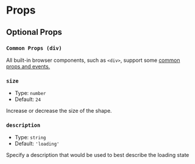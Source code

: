 # Props

## Optional Props

### `Common Props (div)`

All built-in browser components, such as `<div>`, support some [common props and events.](https://react.dev/reference/react-dom/components/common)

### `size`

- Type: `number`
- Default: `24`

Increase or decrease the size of the shape.

### `description`

- Type: `string`
- Default: `'loading'`

Specify a description that would be used to best describe the loading state
